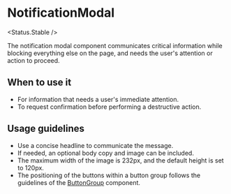 
# NotificationModal

<Status.Stable />

<Story id="notification-notificationmodal--base" />
<Props />

The notification modal component communicates critical information while blocking everything else on the page, and needs the user's attention or action to proceed.

## When to use it

- For information that needs a user's immediate attention.
- To request confirmation before performing a destructive action.

## Usage guidelines

- Use a concise headline to communicate the message.
- If needed, an optional body copy and image can be included.
- The maximum width of the image is 232px, and the default height is set to 120px.
- The positioning of the buttons within a button group follows the guidelines of the [ButtonGroup](Components/Button/ButtonGroup) component.
